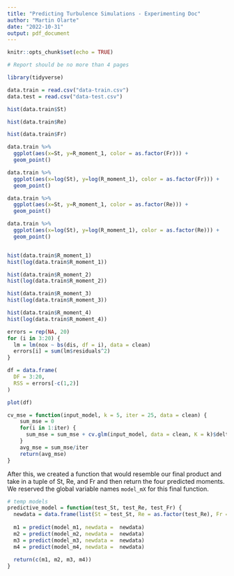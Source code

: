 ```yaml
---
title: "Predicting Turbulence Simulations - Experimenting Doc"
author: "Martin Olarte"
date: "2022-10-31"
output: pdf_document
---
```


```r
knitr::opts_chunk$set(echo = TRUE)

# Report should be no more than 4 pages
```


```r
library(tidyverse)
```

```r
data.train = read.csv("data-train.csv")
data.test = read.csv("data-test.csv")
```

```r
hist(data.train$St)

hist(data.train$Re)

hist(data.train$Fr)

data.train %>%
  ggplot(aes(x=St, y=R_moment_1, color = as.factor(Fr))) +
  geom_point()

data.train %>%
  ggplot(aes(x=log(St), y=log(R_moment_1), color = as.factor(Fr))) +
  geom_point()

data.train %>%
  ggplot(aes(x=St, y=R_moment_1, color = as.factor(Re))) +
  geom_point()

data.train %>%
  ggplot(aes(x=log(St), y=log(R_moment_1), color = as.factor(Re))) +
  geom_point()


hist(data.train$R_moment_1)
hist(log(data.train$R_moment_1))

hist(data.train$R_moment_2)
hist(log(data.train$R_moment_2))

hist(data.train$R_moment_3)
hist(log(data.train$R_moment_3))

hist(data.train$R_moment_4)
hist(log(data.train$R_moment_4))
```

```r


errors = rep(NA, 20)
for (i in 3:20) {
  lm = lm(nox ~ bs(dis, df = i), data = clean)
  errors[i] = sum(lm$residuals^2)
}

df = data.frame(
  DF = 3:20,
  RSS = errors[-c(1,2)]
)

plot(df)

cv_mse = function(input_model, k = 5, iter = 25, data = clean) {
    sum_mse = 0
    for(i in 1:iter) {
      sum_mse = sum_mse + cv.glm(input_model, data = clean, K = k)$delta[1]
    }
    avg_mse = sum_mse/iter
    return(avg_mse)
}
```

After this, we created a function that would resemble our final product and take in a tuple of St, Re, and Fr and then return the four predicted moments. We reserved the global variable names `model_mX` for this final function.

```r
# temp models
predictive_model = function(test_St, test_Re, test_Fr) {
  newdata = data.frame(list(St = test_St, Re = as.factor(test_Re), Fr = as.factor(test_Fr)))
  
  m1 = predict(model_m1, newdata =  newdata)
  m2 = predict(model_m2, newdata =  newdata)
  m3 = predict(model_m3, newdata =  newdata)
  m4 = predict(model_m4, newdata =  newdata)
  
  return(c(m1, m2, m3, m4))
}
```
